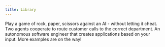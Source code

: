 ```yaml
---
title: Library
---
```


<CardGroup cols={2}>
  <Card title="Rock, Paper, Scissors" icon="hand-scissors" href="/examples/rock-paper-scissors">
    Play a game of rock, paper, scissors against an AI - without letting it cheat.
  </Card>
  <Card title="Customer Call Routing" icon="phone" href="/examples/call-routing">
    Two agents cooperate to route customer calls to the correct department.
  </Card>
  <Card title="Software Engineer" icon="code" href="/examples/agent-engineer">
    An autonomous software engineer that creates applications based on your input.
  </Card>
  <Card title="Don't Panic." icon="paper-plane">
    More examples are on the way!
  </Card>
</CardGroup>
